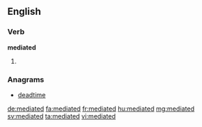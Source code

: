 ==English==

===Verb===
'''mediated'''

# {{en-past of|mediate}}

===Anagrams===
* [[deadtime#English|deadtime]]

[[de:mediated]]
[[fa:mediated]]
[[fr:mediated]]
[[hu:mediated]]
[[mg:mediated]]
[[sv:mediated]]
[[ta:mediated]]
[[vi:mediated]]